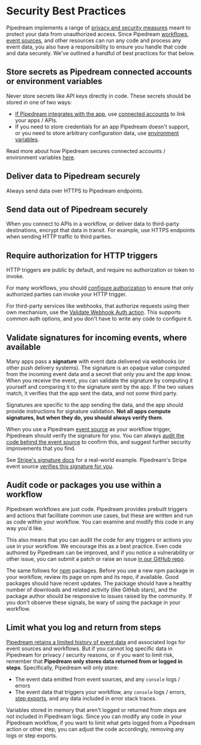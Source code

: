 # Security Best Practices

Pipedream implements a range of [privacy and security measures](/privacy-and-security/) meant to protect your data from unauthorized access. Since Pipedream [workflows](/workflows/), [event sources](/sources/), and other resources can run any code and process any event data, you also have a responsibility to ensure you handle that code and data securely. We've outlined a handful of best practices for that below.

## Store secrets as Pipedream connected accounts or environment variables

Never store secrets like API keys directly in code. These secrets should be stored in one of two ways:

- [If Pipedream integrates with the app](https://pipedream.com/apps), use [connected accounts](/workflows/integrations/connected-accounts/) to link your apps / APIs.
- If you need to store credentials for an app Pipedream doesn't support, or you need to store arbitrary configuration data, use [environment variables](/environment-variables/).

Read more about how Pipedream secures connected accounts / environment variables [here](/privacy-and-security/#third-party-oauth-grants-api-keys-and-environment-variables).

## Deliver data to Pipedream securely

Always send data over HTTPS to Pipedream endpoints.

## Send data out of Pipedream securely

When you connect to APIs in a workflow, or deliver data to third-party destinations, encrypt that data in transit. For example, use HTTPS endpoints when sending HTTP traffic to third parties.

## Require authorization for HTTP triggers

HTTP triggers are public by default, and require no authorization or token to invoke.

For many workflows, you should [configure authorization](/docs/workflows/visual-builder/triggers#authorizing-http-requests) to ensure that only authorized parties can invoke your HTTP trigger.

For third-party services like webhooks, that authorize requests using their own mechanism, use the [Validate Webhook Auth action](https://pipedream.com/apps/http/actions/validate-webhook-auth). This supports common auth options, and you don't have to write any code to configure it.

## Validate signatures for incoming events, where available

Many apps pass a **signature** with event data delivered via webhooks (or other push delivery systems). The signature is an opaque value computed from the incoming event data and a secret that only you and the app know. When you receive the event, you can validate the signature by computing it yourself and comparing it to the signature sent by the app. If the two values match, it verifies that the app sent the data, and not some third party.

Signatures are specific to the app sending the data, and the app should provide instructions for signature validation. **Not all apps compute signatures, but when they do, you should always verify them**.

When you use a Pipedream [event source](/sources/) as your workflow trigger, Pipedream should verify the signature for you. You can always [audit the code behind the event source](#audit-code-or-packages-you-use-within-a-workflow) to confirm this, and suggest further security improvements that you find.

See [Stripe's signature docs](https://stripe.com/docs/webhooks/signatures) for a real-world example. Pipedream's Stripe event source [verifies this signature for you](https://github.com/PipedreamHQ/pipedream/blob/bb1ebedf8cbcc6f1f755a8878c759522b8cc145b/components/stripe/sources/custom-webhook-events/custom-webhook-events.js#L49).

## Audit code or packages you use within a workflow

Pipedream workflows are just code. Pipedream provides prebuilt triggers and actions that facilitate common use cases, but these are written and run as code within your workflow. You can examine and modify this code in any way you'd like.

This also means that you can audit the code for any triggers or actions you use in your workflow. We encourage this as a best practice. Even code authored by Pipedream can be improved, and if you notice a vulnerability or other issue, you can submit a patch or raise an issue [in our GitHub repo](https://github.com/PipedreamHQ/pipedream/tree/master/components).

The same follows for [npm](https://www.npmjs.com/) packages. Before you use a new npm package in your workflow, review its page on npm and its repo, if available. Good packages should have recent updates. The package should have a healthy number of downloads and related activity (like GitHub stars), and the package author should be responsive to issues raised by the community. If you don't observe these signals, be wary of using the package in your workflow.

## Limit what you log and return from steps

[Pipedream retains a limited history of event data](/workflows/limits/#event-execution-history) and associated logs for event sources and workflows. But if you cannot log specific data in Pipedream for privacy / security reasons, or if you want to limit risk, remember that **Pipedream only stores data returned from or logged in steps**. Specifically, Pipedream will only store:

- The event data emitted from event sources, and any `console` logs / errors
- The event data that triggers your workflow, any `console` logs / errors, [step exports](/workflows/#step-exports), and any data included in error stack traces.

Variables stored in memory that aren't logged or returned from steps are not included in Pipedream logs. Since you can modify any code in your Pipedream workflow, if you want to limit what gets logged from a Pipedream action or other step, you can adjust the code accordingly, removing any logs or step exports.
